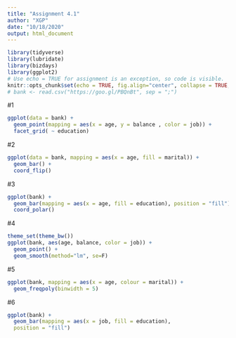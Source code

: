 ```yaml
---
title: "Assignment 4.1"
author: "XGP"
date: "10/18/2020"
output: html_document
---
```


```r
library(tidyverse)
library(lubridate)
library(bizdays)
library(ggplot2)
# Use echo = TRUE for assignment is an exception, so code is visible.
knitr::opts_chunk$set(echo = TRUE, fig.align="center", collapse = TRUE, cache = TRUE)
# bank <- read.csv("https://goo.gl/PBQnBt", sep = ";")
```
#1
```r
ggplot(data = bank) +
  geom_point(mapping = aes(x = age, y = balance , color = job)) +
  facet_grid( ~ education) 
```
#2
```r
ggplot(data = bank, mapping = aes(x = age, fill = marital)) +
  geom_bar() + 
  coord_flip()
```
#3
```r
ggplot(bank) +
  geom_bar(mapping = aes(x = age, fill = education), position = "fill") +
  coord_polar()
```
#4
```r
theme_set(theme_bw())
ggplot(bank, aes(age, balance, color = job)) + 
  geom_point() + 
  geom_smooth(method="lm", se=F)
```
#5
```r
ggplot(bank, mapping = aes(x = age, colour = marital)) +
  geom_freqpoly(binwidth = 5)
```
#6
```r
ggplot(bank) + 
  geom_bar(mapping = aes(x = job, fill = education),
  position = "fill")
```